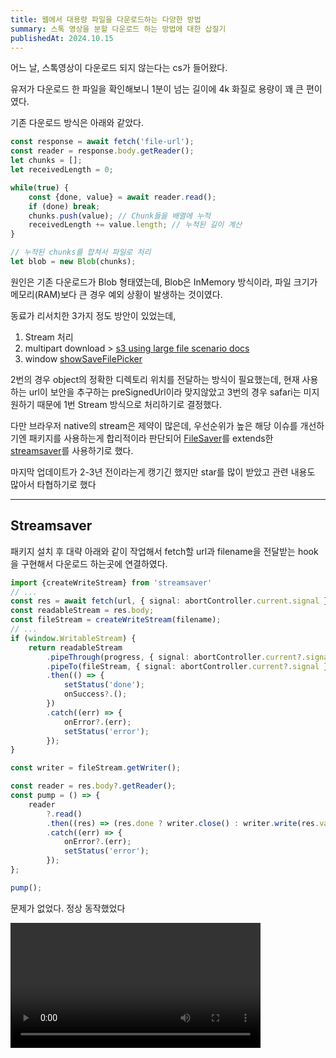 ```yaml
---
title: 웹에서 대용량 파일을 다운로드하는 다양한 방법
summary: 스톡 영상을 분할 다운로드 하는 방법에 대한 삽질기
publishedAt: 2024.10.15
---
```


어느 날, 스톡영상이 다운로드 되지 않는다는 cs가 들어왔다.

유저가 다운로드 한 파일을 확인해보니 1분이 넘는 길이에 4k 화질로 용량이 꽤 큰 편이였다.

기존 다운로드 방식은 아래와 같았다.
```typescript
const response = await fetch('file-url');
const reader = response.body.getReader();
let chunks = [];
let receivedLength = 0;

while(true) {
    const {done, value} = await reader.read();
    if (done) break;
    chunks.push(value); // Chunk들을 배열에 누적
    receivedLength += value.length; // 누적된 길이 계산
}

// 누적된 chunks를 합쳐서 파일로 처리
let blob = new Blob(chunks);
```

원인은 기존 다운로드가 Blob 형태였는데, Blob은 InMemory 방식이라, 파일 크기가 메모리(RAM)보다 큰 경우 예외 상황이 발생하는 것이였다.

동료가 리서치한 3가지 정도 방안이 있었는데,
1. Stream 처리
2. multipart download > [s3 using large file scenario docs](https://docs.aws.amazon.com/ko_kr/AmazonS3/latest/userguide/example_s3_Scenario_UsingLargeFiles_section.html)
3. window [showSaveFilePicker](https://developer.mozilla.org/en-US/docs/Web/API/Window/showSaveFilePicker)


2번의 경우 object의 정확한 디렉토리 위치를 전달하는 방식이 필요했는데, 현재 사용하는 url이 보안을 추구하는 preSignedUrl이라 맞지않았고
3번의 경우 safari는 미지원하기 때문에 1번 Stream 방식으로 처리하기로 결정했다.

다만 브라우저 native의 stream은 제약이 많은데, 우선순위가 높은 해당 이슈를 개선하기엔 패키지를 사용하는게 합리적이라 판단되어 [FileSaver](https://www.npmjs.com/package/file-saver)를 extends한 [streamsaver](https://github.com/jimmywarting/StreamSaver.js)를 사용하기로 했다.

마지막 업데이트가 2-3년 전이라는게 캥기긴 했지만 star를 많이 받았고 관련 내용도 많아서 타협하기로 했다

---

## Streamsaver

패키지 설치 후 대략 아래와 같이 작업해서 fetch할 url과 filename을 전달받는 hook을 구현해서 다운로드 하는곳에 연결하였다.

```typescript
import {createWriteStream} from 'streamsaver'
// ...
const res = await fetch(url, { signal: abortController.current.signal });
const readableStream = res.body;
const fileStream = createWriteStream(filename);
// ...
if (window.WritableStream) {
    return readableStream
        .pipeThrough(progress, { signal: abortController.current?.signal })
        .pipeTo(fileStream, { signal: abortController.current?.signal })
        .then(() => {
            setStatus('done');
            onSuccess?.();
        })
        .catch((err) => {
            onError?.(err);
            setStatus('error');
        });
}

const writer = fileStream.getWriter();

const reader = res.body?.getReader();
const pump = () => {
    reader
        ?.read()
        .then((res) => (res.done ? writer.close() : writer.write(res.value).then(pump)))
        .catch((err) => {
            onError?.(err);
            setStatus('error');
        });
};

pump();

```

문제가 없었다. 정상 동작했었다

<video src="/videos/CleanShot%202024-10-16%20at%2000.04.11.mp4" controls width="400px" />

문제가 없었다고 생각했는데, 사파리에선 동작하지 않았다.

폴리필이 문제일까 생각해서 구글링한대로 [web-streams-polyfill](https://www.npmjs.com/package/web-streams-polyfill)도 설치해봤다.

그러나 동작하지 않았다.

결국엔 패키지에 문제가 있다고 판단 ~~(2년넘게 업데이트가 되지 않았기 때문..?)~~ 하여 패키지 없이 직접 구현해보기로 했다.

[Stream Api](https://developer.mozilla.org/en-US/docs/Web/API/Streams_API)를 찾아보고 여러 시행착오 끝에 `reader`와 `writer` / `pipeThrough`와 `pipeTo`에 대해 점점 이해가 됐다.


```typescript
const response = await fetch('file-url');
const reader = response.body.getReader();
const stream = new WritableStream({
    write(chunk) {
        // 각 chunk를 실시간으로 저장하거나 다운로드 처리processChunk(chunk); // 예시 함수로 실시간으로 처리
    }
});

response.body.pipeTo(stream);
```

그러나 이 또한 `write(chunk)` 를 하고 난 다음 어떻게 해야할 지 알수가 없었다.
구글링도 gpt도 해보니 패키지 없이 클라이언트단에서만 Stream 다운로드를 구현하기는 어렵고 `Service Worker`나 `node(서버)`를 같이 사용해야 한다고 했다.

우선 next.js를 사용하니 서버를 활용하기로 했다. app router에 맞게 수정을 했는데, 이 방법도 stream 형식으로 다운로드 할 수는 없었다.

[제로초님의 참고문서](https://www.zerocho.com/category/NodeJS/post/60778f07cf47fe0004727b12)

[개발자 블로그 참고문서](https://www.codeconcisely.com/posts/nextjs-app-router-api-download-file/)

[Stream Data 문서](https://dev.to/bsorrentino/how-to-stream-data-over-http-using-nextjs-1kmb)

이러한 여러 참고자료를 보다가 stream api 관련 보다는 large file을 어떻게 웹에서 다운로드 하는지를 찾아봤는데,


[upload-and-download-files-using-presigned-urls](https://medium.com/@alexefimenko/building-s3-file-storage-with-next-js-4-upload-and-download-files-using-presigned-urls-a83207f48227) 을 발견했다.

---

## Presigned URLs

<img src="/assets/CleanShot%202024-10-16%20at%2000.44.39%402x.png" width="100%" height="auto" alt="presigned URL을 사용해서 다운로드 하는 방법" />


s3 > `presigned URL`을 사용해서 다운로드 할 수 있다는 내용을 찾게되었다.

`presigned URL`이란 말 그대로 미리 서명한 url이란 뜻으로 미리 일정시간동안 권한이나 옵션을 부여한 url이다

우리는 기존에 presignedUrl을 사용중이였고 `window.open(presignedUrl,'_self')` 를 실행하니 생각한대로의 분할 다운로드가 동작했다!!

그러나 mov 파일은 다운로드가 잘 됐는데, mp4파일은 새탭으로 열리는 문제가 있었다.

관련해서 찾아보니 


> 기본 MIME 타입 처리 방식 때문일 수 있습니다. 브라우저는 확장자에 따라 파일을 어떻게 처리할지 결정하는데, .mp4는 대부분의 브라우저에서 재생 가능한 형식으로 간주되어 새 탭에서 열리지만, .mov 파일은 기본적으로 미디어 플레이어로 연동되거나 다운로드됩니다.
> 이 문제를 해결하기 위한 방법으로, 서버에서 제공하는 파일의 Content-Disposition 헤더를 설정할 수 있습니다.

라고 나와서 nextjs 로 구현된 서버를 까보니 `presigned URL`을 생성하는 로직이 있었는데 `Content-Disposition` 이 설정되어 있지 않았다.

```typescript
async createGetPresignedUrl(
    // ...args
): Promise<string> {
    const command = new GetObjectCommand({
        Bucket: this.AWS_BUCKET,
        // ...
        ResponseContentDisposition:`attachment;filename="${filename}"`,
    })
    // ...
}
```

다음과 같이 `ResponseContentDisposition`를 설정하여 url을 생성하니 mp4파일도 정상적으로 다운로드가 됐다!!

---

여러 시행착오가 있었지만, 삽질하는 과정에서 stream api에 대해서도 알게되었고, s3의 presigned URL도 학습할 기회가 있었다.
